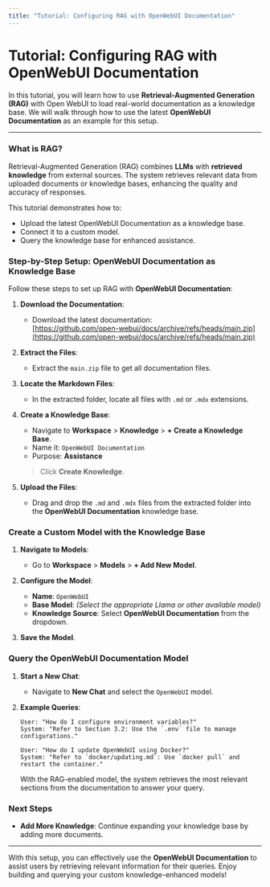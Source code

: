 ```yaml
---
title: "Tutorial: Configuring RAG with OpenWebUI Documentation"
---
```



# Tutorial: Configuring RAG with OpenWebUI Documentation

In this tutorial, you will learn how to use **Retrieval-Augmented Generation (RAG)** with Open WebUI to load real-world documentation as a knowledge base. We will walk through how to use the latest **OpenWebUI Documentation** as an example for this setup.

---

<Tabs>

<TabItem value="overview" label="Overview">

### What is RAG?

Retrieval-Augmented Generation (RAG) combines **LLMs** with **retrieved knowledge** from external sources. The system retrieves relevant data from uploaded documents or knowledge bases, enhancing the quality and accuracy of responses.

This tutorial demonstrates how to:
- Upload the latest OpenWebUI Documentation as a knowledge base.
- Connect it to a custom model.
- Query the knowledge base for enhanced assistance.

</TabItem>

<TabItem value="setup" label="Setup">

### Step-by-Step Setup: OpenWebUI Documentation as Knowledge Base

Follow these steps to set up RAG with **OpenWebUI Documentation**:

1. **Download the Documentation**:
   - Download the latest documentation:  
     [https://github.com/open-webui/docs/archive/refs/heads/main.zip](https://github.com/open-webui/docs/archive/refs/heads/main.zip)

2. **Extract the Files**:
   - Extract the `main.zip` file to get all documentation files.

3. **Locate the Markdown Files**:
   - In the extracted folder, locate all files with `.md` or `.mdx` extensions. 

4. **Create a Knowledge Base**:
   - Navigate to **Workspace** > **Knowledge** > **+ Create a Knowledge Base**.
   - Name it: `OpenWebUI Documentation`  
   - Purpose: **Assistance**

   > Click **Create Knowledge**.

5. **Upload the Files**:
   - Drag and drop the `.md` and `.mdx` files from the extracted folder into the **OpenWebUI Documentation** knowledge base.

</TabItem>

<TabItem value="models" label="Create and Configure the Model">

### Create a Custom Model with the Knowledge Base

1. **Navigate to Models**:
   - Go to **Workspace** > **Models** > **+ Add New Model**.

2. **Configure the Model**:
   - **Name**: `OpenWebUI`  
   - **Base Model**: *(Select the appropriate Llama or other available model)*  
   - **Knowledge Source**: Select **OpenWebUI Documentation** from the dropdown.

3. **Save the Model**.

</TabItem>

<TabItem value="examples" label="Examples and Usage">

### Query the OpenWebUI Documentation Model

1. **Start a New Chat**:
   - Navigate to **New Chat** and select the `OpenWebUI` model.

2. **Example Queries**:
   ```text
   User: "How do I configure environment variables?"
   System: "Refer to Section 3.2: Use the `.env` file to manage configurations."
   ```

   ```text
   User: "How do I update OpenWebUI using Docker?"
   System: "Refer to `docker/updating.md`: Use `docker pull` and restart the container."
   ```

   With the RAG-enabled model, the system retrieves the most relevant sections from the documentation to answer your query.

</TabItem>

<TabItem value="next-steps" label="Next Steps">

### Next Steps

- **Add More Knowledge**: Continue expanding your knowledge base by adding more documents.

</TabItem>

</Tabs>

---

With this setup, you can effectively use the **OpenWebUI Documentation** to assist users by retrieving relevant information for their queries. Enjoy building and querying your custom knowledge-enhanced models!
